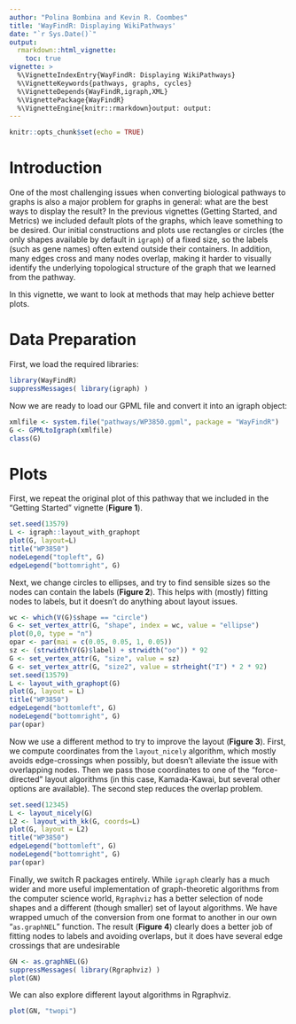 ---
author: "Polina Bombina and Kevin R. Coombes"
title: 'WayFindR: Displaying WikiPathways'
date: "`r Sys.Date()`"
output: 
  rmarkdown::html_vignette:
    toc: true
vignette: >
  %\VignetteIndexEntry{WayFindR: Displaying WikiPathways}
  %\VignetteKeywords{pathways, graphs, cycles}
  %\VignetteDepends{WayFindR,igraph,XML}
  %\VignettePackage{WayFindR}
  %\VignetteEngine{knitr::rmarkdown}output: output:
---

```{r setup, include=FALSE}
knitr::opts_chunk$set(echo = TRUE)
```

# Introduction 
One of the most challenging issues when converting biological pathways to graphs is also a major problem for
graphs in general: what are the best ways to display the result? In the previous vignettes (Getting Started,
and Metrics) we included default plots of the graphs, which leave something to be desired. Our initial 
constructions and plots use rectangles or circles (the only shapes available by default in `igraph`) of a 
fixed size, so the labels (such as gene names) often extend outside their containers. In addition, many edges
cross and many nodes overlap, making it harder to visually identify the underlying topological structure of
the graph that we learned from the pathway.

In this vignette, we want to look at methods that may help achieve better plots.

# Data Preparation
First, we load the required libraries:
```{r packs}
library(WayFindR)
suppressMessages( library(igraph) )
```

Now we are ready to load our GPML file and convert it into an igraph object:
```{r graph}
xmlfile <- system.file("pathways/WP3850.gpml", package = "WayFindR")
G <- GPMLtoIgraph(xmlfile)
class(G)
```

# Plots
First, we repeat the original plot of this pathway that we included in the "Getting Started" vignette
(**Figure 1**).

```{r fig.width = 10, fig.height = 10, fig.cap = "Figure 1: Circles and rectangles; layout with graphopt."}
set.seed(13579)
L <- igraph::layout_with_graphopt
plot(G, layout=L)
title("WP3850")
nodeLegend("topleft", G)
edgeLegend("bottomright", G)
```

Next, we change circles to ellipses, and try to find sensible sizes so the nodes can contain the labels
(**Figure 2**). This helps with (mostly) fitting nodes to labels, but it doesn't do anything about layout
issues.
```{r fig02, fig.keep='last', fig.width=10, fig.height=10, fig.cap =  "Figure 2: Resized ellipses."}
wc <- which(V(G)$shape == "circle")
G <- set_vertex_attr(G, "shape", index = wc, value = "ellipse")
plot(0,0, type = "n")
opar <- par(mai = c(0.05, 0.05, 1, 0.05))
sz <- (strwidth(V(G)$label) + strwidth("oo")) * 92
G <- set_vertex_attr(G, "size", value = sz)
G <- set_vertex_attr(G, "size2", value = strheight("I") * 2 * 92)
set.seed(13579)
L <- layout_with_graphopt(G)
plot(G, layout = L)
title("WP3850")
edgeLegend("bottomleft", G)
nodeLegend("bottomright", G)
par(opar)
```

Now we use a different method to try to improve the layout (**Figure 3**). First, we compute coordinates
from the `layout_nicely` algorithm, which mostly avoids edge-crossings when possibly, but doesn't alleviate
the issue with overlapping nodes. Then we pass those coordinates to one of the "force-directed" layout
algorithms (in this case, Kamada-Kawai, but several other options are available). The second step
reduces the overlap problem.
```{r fig03, fig.width = 10, fig.height=10,  fig.cap =  "Figure 3: Two=step layout."}
set.seed(12345)
L <- layout_nicely(G)
L2 <- layout_with_kk(G, coords=L)
plot(G, layout = L2)
title("WP3850")
edgeLegend("bottomleft", G)
nodeLegend("bottomright", G)
par(opar)
```

Finally, we switch R packages entirely. While `igraph` clearly has a much wider and more useful implementation
of graph-theoretic algorithms from the computer science world, `Rgraphviz` has a better selection of node shapes
and a different (though smaller) set of layout algorithms. We have wrapped umuch of the conversion from one
format to another in our own  "`as.graphNEL`" function. The result (**Figure 4**) clearly does a better job of 
fitting nodes to labels and avoiding overlaps, but it does have several edge crossings that are undesirable

```{r fig04, fig.width = 10, fig.height=10,  fig.cap =  "Figure 4: Plot after conversion ot graphNEL."}
GN <- as.graphNEL(G)
suppressMessages( library(Rgraphviz) )
plot(GN)
```

We can also explore different layout algorithms in Rgraphviz.
```{r fig05, fig.width = 10, fig.height=10,  fig.cap =  "Figure 5: Rgraphviz plot with 'twopi' layout.", warning=FALSE}
plot(GN, "twopi")
```




